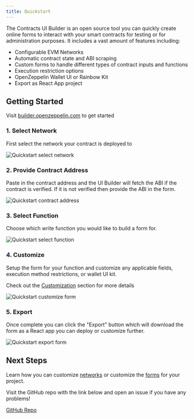 ```yaml
---
title: Quickstart
---
```


The Contracts UI Builder is an open source tool you can quickly create online forms to interact with your smart contracts for testing or for administration purposes. It includes a vast amount of features including:

* Configurable EVM Networks
* Automatic contract state and ABI scraping
* Custom forms to handle different types of contract inputs and functions
* Execution restriction options
* OpenZeppelin Wallet UI or Rainbow Kit
* Export as React App project

## Getting Started

Visit [builder.openzeppelin.com](https://builder.openzeppelin.com) to get started

### 1. Select Network

First select the network your contract is deployed to

![Quickstart select network](/contracts-ui-builder/quickstart-select-network.png)

### 2. Provide Contract Address

Paste in the contract address and the UI Builder will fetch the ABI if the contract is verified. If it is not verified then provide the ABI in the form.

![Quickstart contract address](/contracts-ui-builder/quickstart-contract-address.png)

### 3. Select Function

Choose which write function you would like to build a form for.

![Quickstart select function](/contracts-ui-builder/quickstart-select-function.png)

### 4. Customize

Setup the form for your function and customize any applicable fields, execution method restrictions, or wallet UI kit.



Check out the [Customization](customization) section for more details


![Quickstart customize form](/contracts-ui-builder/quickstart-customize-form.png)

### 5. Export

Once complete you can click the "Export" button which will download the form as a React app you can deploy or customize further.

![Quickstart export form](/contracts-ui-builder/quickstart-export-form.png)

## Next Steps

Learn how you can customize [networks](networks) or customize the [forms](functions) for your project.

Visit the GitHub repo with the link below and open an issue if you have any problems!

[GitHub Repo](https://github.com/OpenZeppelin/contracts-ui-builder)
